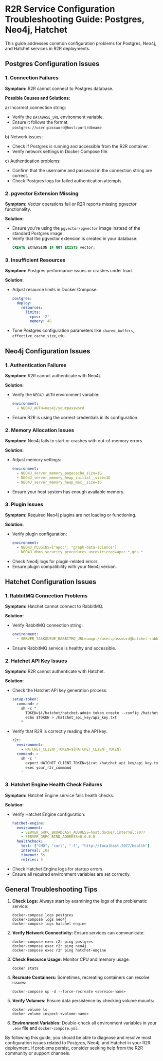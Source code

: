 # R2R Service Configuration Troubleshooting Guide: Postgres, Neo4j, Hatchet

This guide addresses common configuration problems for Postgres, Neo4j, and Hatchet services in R2R deployments.

## Postgres Configuration Issues

### 1. Connection Failures

**Symptom:** R2R cannot connect to Postgres database.

**Possible Causes and Solutions:**

a) Incorrect connection string:
   - Verify the `DATABASE_URL` environment variable.
   - Ensure it follows the format: `postgres://user:password@host:port/dbname`

b) Network issues:
   - Check if Postgres is running and accessible from the R2R container.
   - Verify network settings in Docker Compose file.

c) Authentication problems:
   - Confirm that the username and password in the connection string are correct.
   - Check Postgres logs for failed authentication attempts.

### 2. pgvector Extension Missing

**Symptom:** Vector operations fail or R2R reports missing pgvector functionality.

**Solution:**
- Ensure you're using the `pgvector/pgvector` image instead of the standard Postgres image.
- Verify that the pgvector extension is created in your database:
  ```sql
  CREATE EXTENSION IF NOT EXISTS vector;
  ```

### 3. Insufficient Resources

**Symptom:** Postgres performance issues or crashes under load.

**Solution:**
- Adjust resource limits in Docker Compose:
  ```yaml
  postgres:
    deploy:
      resources:
        limits:
          cpus: '2'
          memory: 4G
  ```
- Tune Postgres configuration parameters like `shared_buffers`, `effective_cache_size`, etc.

## Neo4j Configuration Issues

### 1. Authentication Failures

**Symptom:** R2R cannot authenticate with Neo4j.

**Solution:**
- Verify the `NEO4J_AUTH` environment variable:
  ```yaml
  environment:
    - NEO4J_AUTH=neo4j/yourpassword
  ```
- Ensure R2R is using the correct credentials in its configuration.

### 2. Memory Allocation Issues

**Symptom:** Neo4j fails to start or crashes with out-of-memory errors.

**Solution:**
- Adjust memory settings:
  ```yaml
  environment:
    - NEO4J_server_memory_pagecache_size=1G
    - NEO4J_server_memory_heap_initial__size=1G
    - NEO4J_server_memory_heap_max__size=1G
  ```
- Ensure your host system has enough available memory.

### 3. Plugin Issues

**Symptom:** Required Neo4j plugins are not loading or functioning.

**Solution:**
- Verify plugin configuration:
  ```yaml
  environment:
    - NEO4J_PLUGINS=["apoc", "graph-data-science"]
    - NEO4J_dbms_security_procedures_unrestricted=apoc.*,gds.*
  ```
- Check Neo4j logs for plugin-related errors.
- Ensure plugin compatibility with your Neo4j version.

## Hatchet Configuration Issues

### 1. RabbitMQ Connection Problems

**Symptom:** Hatchet cannot connect to RabbitMQ.

**Solution:**
- Verify RabbitMQ connection string:
  ```yaml
  environment:
    - SERVER_TASKQUEUE_RABBITMQ_URL=amqp://user:password@hatchet-rabbitmq:5672/
  ```
- Ensure RabbitMQ service is healthy and accessible.

### 2. Hatchet API Key Issues

**Symptom:** R2R cannot authenticate with Hatchet.

**Solution:**
- Check the Hatchet API key generation process:
  ```yaml
  setup-token:
    command: >
      sh -c "
        TOKEN=$(/hatchet/hatchet-admin token create --config /hatchet/config --tenant-id your-tenant-id)
        echo $TOKEN > /hatchet_api_key/api_key.txt
      "
  ```
- Verify that R2R is correctly reading the API key:
  ```yaml
  r2r:
    environment:
      - HATCHET_CLIENT_TOKEN=${HATCHET_CLIENT_TOKEN}
    command: >
      sh -c '
        export HATCHET_CLIENT_TOKEN=$(cat /hatchet_api_key/api_key.txt)
        exec your_r2r_command
      '
  ```

### 3. Hatchet Engine Health Check Failures

**Symptom:** Hatchet Engine service fails health checks.

**Solution:**
- Verify Hatchet Engine configuration:
  ```yaml
  hatchet-engine:
    environment:
      - SERVER_GRPC_BROADCAST_ADDRESS=host.docker.internal:7077
      - SERVER_GRPC_BIND_ADDRESS=0.0.0.0
    healthcheck:
      test: ["CMD", "curl", "-f", "http://localhost:7077/health"]
      interval: 10s
      timeout: 5s
      retries: 5
  ```
- Check Hatchet Engine logs for startup errors.
- Ensure all required environment variables are set correctly.

## General Troubleshooting Tips

1. **Check Logs:** Always start by examining the logs of the problematic service:
   ```
   docker-compose logs postgres
   docker-compose logs neo4j
   docker-compose logs hatchet-engine
   ```

2. **Verify Network Connectivity:** Ensure services can communicate:
   ```
   docker-compose exec r2r ping postgres
   docker-compose exec r2r ping neo4j
   docker-compose exec r2r ping hatchet-engine
   ```

3. **Check Resource Usage:** Monitor CPU and memory usage:
   ```
   docker stats
   ```

4. **Recreate Containers:** Sometimes, recreating containers can resolve issues:
   ```
   docker-compose up -d --force-recreate <service-name>
   ```

5. **Verify Volumes:** Ensure data persistence by checking volume mounts:
   ```
   docker volume ls
   docker volume inspect <volume-name>
   ```

6. **Environment Variables:** Double-check all environment variables in your `.env` file and `docker-compose.yml`.

By following this guide, you should be able to diagnose and resolve most configuration issues related to Postgres, Neo4j, and Hatchet in your R2R deployment. If problems persist, consider seeking help from the R2R community or support channels.